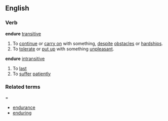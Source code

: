 ==English==
===Verb===
'''endure''' [[transitive]]
# To [[continue]] or [[carry on]] with something, [[despite]] [[obstacle]]s or [[hardship]]s.
# To [[tolerate]] or [[put up]] with something [[unpleasant]].
'''endure''' [[intransitive]]
# To [[last]]
# To [[suffer]] [[patiently]]

===Related terms====
*[[endurance]]
*[[enduring]]